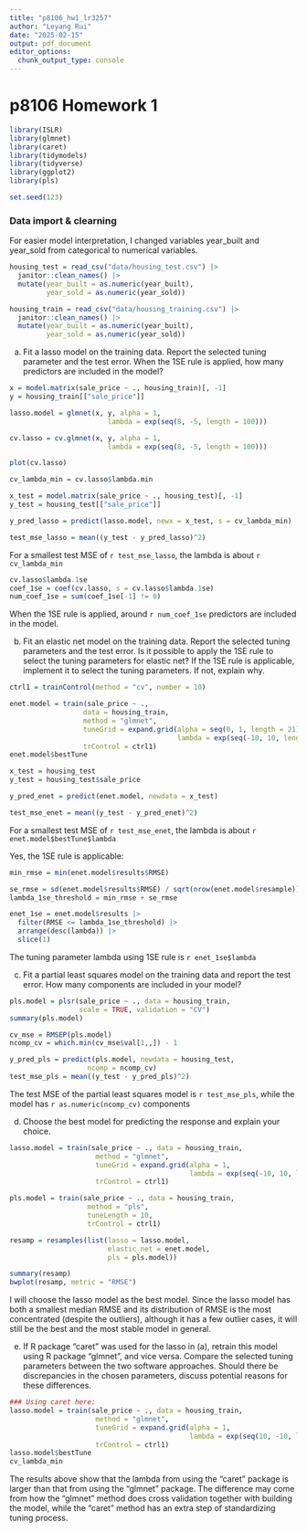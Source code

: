 ```yaml
---
title: "p8106_hw1_lr3257"
author: "Leyang Rui"
date: "2025-02-15"
output: pdf_document
editor_options: 
  chunk_output_type: console
---
```


# p8106 Homework 1

```r
library(ISLR)
library(glmnet)
library(caret)
library(tidymodels)
library(tidyverse)
library(ggplot2)
library(pls)

set.seed(123)
```

### Data import & clearning

For easier model interpretation, I changed variables year_built and year_sold from categorical to numerical variables.

```r
housing_test = read_csv("data/housing_test.csv") |>
  janitor::clean_names() |>
  mutate(year_built = as.numeric(year_built),
         year_sold = as.numeric(year_sold))

housing_train = read_csv("data/housing_training.csv") |>
  janitor::clean_names() |>
  mutate(year_built = as.numeric(year_built),
         year_sold = as.numeric(year_sold))
```

(a) Fit a lasso model on the training data. Report the selected tuning parameter and the test error. When the 1SE rule is applied, how many predictors are included in the model?

```r
x = model.matrix(sale_price ~ ., housing_train)[, -1]
y = housing_train[["sale_price"]]
```

```r
lasso.model = glmnet(x, y, alpha = 1,
                        lambda = exp(seq(8, -5, length = 100)))

cv.lasso = cv.glmnet(x, y, alpha = 1,
                        lambda = exp(seq(8, -5, length = 100)))

plot(cv.lasso)
```

```r
cv_lambda_min = cv.lasso$lambda.min

x_test = model.matrix(sale_price ~ ., housing_test)[, -1]
y_test = housing_test[["sale_price"]]

y_pred_lasso = predict(lasso.model, newx = x_test, s = cv_lambda_min)

test_mse_lasso = mean((y_test - y_pred_lasso)^2)
```

For a smallest test MSE of `r test_mse_lasso`, the lambda is about `r cv_lambda_min`

```r
cv.lasso$lambda.1se
coef_1se = coef(cv.lasso, s = cv.lasso$lambda.1se)
num_coef_1se = sum(coef_1se[-1] != 0)
```

When the 1SE rule is applied, around `r num_coef_1se` predictors are included in the model.

(b) Fit an elastic net model on the training data. Report the selected tuning parameters and the test error. Is it possible to apply the 1SE rule to select the tuning parameters for elastic net? If the 1SE rule is applicable, implement it to select the tuning parameters. If not, explain why.

```r
ctrl1 = trainControl(method = "cv", number = 10)

enet.model = train(sale_price ~ .,
                  data = housing_train,
                  method = "glmnet",
                  tuneGrid = expand.grid(alpha = seq(0, 1, length = 21), 
                                         lambda = exp(seq(-10, 10, length = 100))),
                  trControl = ctrl1)
enet.model$bestTune
```

```r
x_test = housing_test
y_test = housing_test$sale_price

y_pred_enet = predict(enet.model, newdata = x_test)

test_mse_enet = mean((y_test - y_pred_enet)^2)
```

For a smallest test MSE of `r test_mse_enet`, the lambda is about `r enet.model$bestTune$lambda`

Yes, the 1SE rule is applicable:

```r
min_rmse = min(enet.model$results$RMSE)

se_rmse = sd(enet.model$results$RMSE) / sqrt(nrow(enet.model$resample))
lambda_1se_threshold = min_rmse + se_rmse

enet_1se = enet.model$results |>
  filter(RMSE <= lambda_1se_threshold) |>
  arrange(desc(lambda)) |>
  slice(1)
```

The tuning parameter lambda using 1SE rule is `r enet_1se$lambda`

(c) Fit a partial least squares model on the training data and report the test error. How many components are included in your model?

```r
pls.model = plsr(sale_price ~ ., data = housing_train,
                 scale = TRUE, validation = "CV")
summary(pls.model)

cv_mse = RMSEP(pls.model)
ncomp_cv = which.min(cv_mse$val[1,,]) - 1

y_pred_pls = predict(pls.model, newdata = housing_test, 
                   ncomp = ncomp_cv)
test_mse_pls = mean((y_test - y_pred_pls)^2)
```

The test MSE of the partial least squares model is `r test_mse_pls`, while the model has `r as.numeric(ncomp_cv)` components

(d) Choose the best model for predicting the response and explain your choice.

```r
lasso.model = train(sale_price ~ ., data = housing_train,
                     method = "glmnet",
                     tuneGrid = expand.grid(alpha = 1, 
                                            lambda = exp(seq(-10, 10, length = 100))),
                     trControl = ctrl1)

pls.model = train(sale_price ~ ., data = housing_train,
                   method = "pls",
                   tuneLength = 10,
                   trControl = ctrl1)

resamp = resamples(list(lasso = lasso.model,
                        elastic_net = enet.model,
                        pls = pls.model))

summary(resamp)
bwplot(resamp, metric = "RMSE")
```

I will choose the lasso model as the best model. Since the lasso model has both a smallest median RMSE and its distribution of RMSE is the most concentrated (despite the outliers), although it has a few outlier cases, it will still be the best and the most stable model in general.

(e) If R package “caret” was used for the lasso in (a), retrain this model using R package “glmnet”, and vice versa. Compare the selected tuning parameters between the two software approaches. Should there be discrepancies in the chosen parameters, discuss potential reasons for these differences.

```r
### Using caret here:
lasso.model = train(sale_price ~ ., data = housing_train,
                     method = "glmnet",
                     tuneGrid = expand.grid(alpha = 1, 
                                            lambda = exp(seq(10, -10, length = 100))),
                     trControl = ctrl1)
lasso.model$bestTune
cv_lambda_min
```

The results above show that the lambda from using the "caret" package is larger than that from using the "glmnet" package. The difference may come from how the "glmnet" method does cross validation together with building the model, while the "caret" method has an extra step of standardizing tuning process. 





